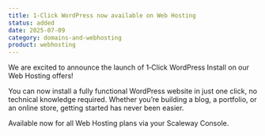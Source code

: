 ```yaml
---
title: 1‑Click WordPress now available on Web Hosting
status: added
date: 2025-07-09
category: domains-and-webhosting
product: webhosting
---
```


We are excited to announce the launch of 1‑Click WordPress Install on our Web Hosting offers! 

You can now install a fully functional WordPress website in just one click, no technical knowledge required.
Whether you’re building a blog, a portfolio, or an online store, getting started has never been easier.

Available now for all Web Hosting plans via your Scaleway Console.

